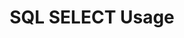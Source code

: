 ---
id: "db_mq_003"
questionType: "MULTIPLE_CHOICE"
title: "SQL SELECT Usage"
description: "Which SQL keyword is used to retrieve data from a database?"
difficulty: "EASY"
category: "Database"
options:
  - "GET"
  - "FETCH"
  - "SELECT"
  - "RETRIEVE"
correctAnswer: 2
---